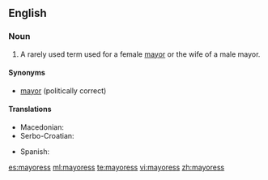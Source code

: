 ==English==

===Noun===
{{en-noun|mayoresses}}

# A rarely used term used for a female [[mayor]] or the wife of a male mayor.

====Synonyms====
* [[mayor]] (politically correct)

====Translations====
{{trans-top|female mayor}}
* Macedonian: {{t-|mk|градоначалничка|f|tr=gradonačálnička}}
* Serbo-Croatian: {{t-|sh|gradonačelnica|alt=gradonáčelnica|f}}
{{trans-mid}}
* Spanish: {{t+|es|alcaldesa|f}}
{{trans-bottom}}

[[es:mayoress]]
[[ml:mayoress]]
[[te:mayoress]]
[[vi:mayoress]]
[[zh:mayoress]]